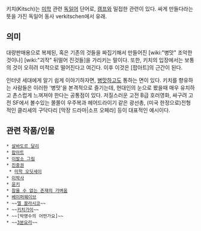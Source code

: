 키치(Kitsch)는 [[미학]] 관련 [[독일어]] 단어로, [[캠프]]와 밀접한 관련이 있다. 싸게 만들다라는 뜻을 가진 독일어 동사 verkitschen에서 유래.

== 의미 ==
대량판매용으로 복제된, 혹은 기존의 것들을 짜집기해서 만들어진 [wiki:"병맛" 조악한 것이나] [wiki:"괴작" 뒤떨어 진것들]을 가리키는 말이다. 또한, 키치의 입장에서는 보통의 것이 오히려 미적으로 떨어진다고 여긴다. 이후 이것은 [팝아트]의 근간이 된다.

인터넷 세대에게 알기 쉽게 이야기하자면, [[병맛]]하고도 통하는 면이 있다. 키치를 향유하는 사람들은 이러한 '병맛'을 본격적으로 즐기는데, 현대인의 눈으로 봤을때 매우 유치하고 촌스럽게 느껴져야 한다는 공통점이 있다. 저질스러운 고전 B급 호러영화, 싸구려 고전 SF에서 볼수있는 쫄쫄이 우주복과 헤어드라이기 같은 광선총, (미국 한정으로)전형적인 클리셰의 구닥다리 [막장 드라마|소프 오페라] 등이 대표적인 예시이다.

== 관련 작품/인물 ==
 * [[살바도르 달리]]
 * [[팝아트]]
 * [[이발소 그림]]
 * [[진중권]]
  * [[미학 오딧세이]]
 * [[이박사]]
 * [[윤키]]
 * [[참을 수 없는 존재의 가벼움]]
 * [[베이퍼웨이브]]
 * ~~[[엘 꼴라시코]]~~
 * ~~[[키치가이]]~~
 * ~~[박명수의 어떤가요]~~
 * ~~[[3분요리]]~~
 
